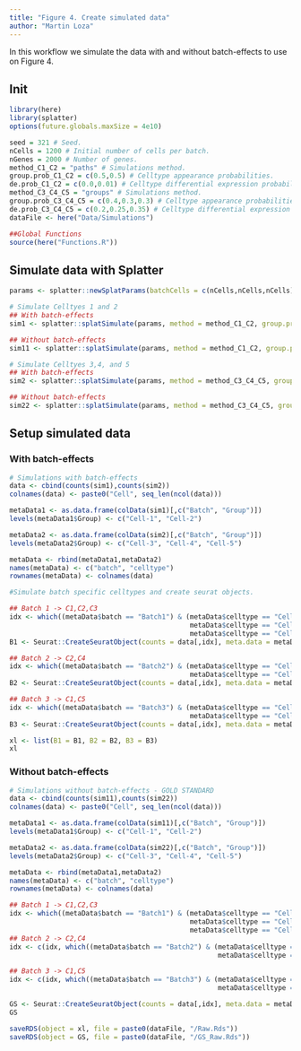 ```yaml
---
title: "Figure 4. Create simulated data"
author: "Martin Loza"
---
```


In this workflow we simulate the data with and without batch-effects to use on Figure 4.

## Init

```r
library(here)
library(splatter)
options(future.globals.maxSize = 4e10)

seed = 321 # Seed.
nCells = 1200 # Initial number of cells per batch.
nGenes = 2000 # Number of genes. 
method_C1_C2 = "paths" # Simulations method.
group.prob_C1_C2 = c(0.5,0.5) # Celltype appearance probabilities.
de.prob_C1_C2 = c(0.0,0.01) # Celltype differential expression probabilities.
method_C3_C4_C5 = "groups" # Simulations method.
group.prob_C3_C4_C5 = c(0.4,0.3,0.3) # Celltype appearance probabilities.
de.prob_C3_C4_C5 = c(0.2,0.25,0.35) # Celltype differential expression probabilities.
dataFile <- here("Data/Simulations")

##Global Functions
source(here("Functions.R"))
```

## Simulate data with Splatter

```r
params <- splatter::newSplatParams(batchCells = c(nCells,nCells,nCells), nGenes = nGenes)

# Simulate Celltyes 1 and 2
## With batch-effects
sim1 <- splatter::splatSimulate(params, method = method_C1_C2, group.prob = group.prob_C1_C2, de.prob = de.prob_C1_C2, seed = seed, verbose = FALSE)

## Without batch-effects
sim11 <- splatter::splatSimulate(params, method = method_C1_C2, group.prob = group.prob_C1_C2, de.prob = de.prob_C1_C2, seed = seed, verbose = FALSE, batch.rmEffect = TRUE)

# Simulate Celltyes 3,4, and 5
## With batch-effects
sim2 <- splatter::splatSimulate(params, method = method_C3_C4_C5, group.prob = group.prob_C3_C4_C5, de.prob = de.prob_C3_C4_C5, seed = seed, verbose = FALSE)

## Without batch-effects
sim22 <- splatter::splatSimulate(params, method = method_C3_C4_C5, group.prob = group.prob_C3_C4_C5, de.prob = de.prob_C3_C4_C5, seed = seed, verbose = FALSE, batch.rmEffect = TRUE)
```

## Setup simulated data

### With batch-effects

```r
# Simulations with batch-effects
data <- cbind(counts(sim1),counts(sim2))
colnames(data) <- paste0("Cell", seq_len(ncol(data)))

metaData1 <- as.data.frame(colData(sim1)[,c("Batch", "Group")])
levels(metaData1$Group) <- c("Cell-1", "Cell-2")

metaData2 <- as.data.frame(colData(sim2)[,c("Batch", "Group")])
levels(metaData2$Group) <- c("Cell-3", "Cell-4", "Cell-5")

metaData <- rbind(metaData1,metaData2)
names(metaData) <- c("batch", "celltype")
rownames(metaData) <- colnames(data)

#Simulate batch specific celltypes and create seurat objects.

## Batch 1 -> C1,C2,C3
idx <- which((metaData$batch == "Batch1") & (metaData$celltype == "Cell-1" |
                                             metaData$celltype == "Cell-2" |
                                             metaData$celltype == "Cell-3"))
B1 <- Seurat::CreateSeuratObject(counts = data[,idx], meta.data = metaData[idx,])

## Batch 2 -> C2,C4
idx <- which((metaData$batch == "Batch2") & (metaData$celltype == "Cell-2" |
                                             metaData$celltype == "Cell-4"))
B2 <- Seurat::CreateSeuratObject(counts = data[,idx], meta.data = metaData[idx,])

## Batch 3 -> C1,C5
idx <- which((metaData$batch == "Batch3") & (metaData$celltype == "Cell-1" |
                                             metaData$celltype == "Cell-5"))
B3 <- Seurat::CreateSeuratObject(counts = data[,idx], meta.data = metaData[idx,])

xl <- list(B1 = B1, B2 = B2, B3 = B3)
xl
```

### Without batch-effects

```r
# Simulations without batch-effects - GOLD STANDARD
data <- cbind(counts(sim11),counts(sim22))
colnames(data) <- paste0("Cell", seq_len(ncol(data)))

metaData1 <- as.data.frame(colData(sim11)[,c("Batch", "Group")])
levels(metaData1$Group) <- c("Cell-1", "Cell-2")

metaData2 <- as.data.frame(colData(sim22)[,c("Batch", "Group")])
levels(metaData2$Group) <- c("Cell-3", "Cell-4", "Cell-5")

metaData <- rbind(metaData1,metaData2)
names(metaData) <- c("batch", "celltype")
rownames(metaData) <- colnames(data)

## Batch 1 -> C1,C2,C3
idx <- which((metaData$batch == "Batch1") & (metaData$celltype == "Cell-1" |
                                             metaData$celltype == "Cell-2" |
                                             metaData$celltype == "Cell-3"))
## Batch 2 -> C2,C4
idx <- c(idx, which((metaData$batch == "Batch2") & (metaData$celltype == "Cell-2" |
                                                    metaData$celltype == "Cell-4")))

## Batch 3 -> C1,C5
idx <- c(idx, which((metaData$batch == "Batch3") & (metaData$celltype == "Cell-1" |
                                                    metaData$celltype == "Cell-5")))

GS <- Seurat::CreateSeuratObject(counts = data[,idx], meta.data = metaData[idx,])
GS
```

```r
saveRDS(object = xl, file = paste0(dataFile, "/Raw.Rds"))
saveRDS(object = GS, file = paste0(dataFile, "/GS_Raw.Rds"))
```